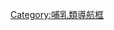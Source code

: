 {{Navbox
|name = 已滅絕人科
|state = {{{state<includeonly>|collapsed</includeonly>}}}
|title = 按[[亞科]]分類的已[[滅絕]][[人科]]物種
|bodyclass = hlist
| image =
[[File:Gigantopithecus.png|140px|''Gigantopithecus blackii'']]
[[File:Dryopithecus laietanus.png|140px|''Dryopithecus laietanus'']]
[[File:Turkana boy by Mauricio Antón.jpg|140px|''Homo erectus'']]
|above = 
* 界：[[动物|動物界]]
* 門:[[脊索动物|脊索動物門]]
* 綱:[[哺乳动物|哺乳綱]]
* 目:[[灵长目]]
* 總科:[[猿|人猿總科]]

 | group1 = [[人科|人<br>科]]
 | list1 = {{Navbox|subgroup
 | group1 = [[猩猩亚科|猩<br>猩<br>亞<br>科]]
 | list1 = {{Navbox|subgroup
 | list1 =
* [[魁人屬]]
* {{le|印度古猿屬|Indopithecus}}
 | group2 = {{le|祿豐古猿族|Lufengpithecini}}
 | list2 ={{Navbox|subgroup
 | group1 = [[祿豐古猿屬]]
 | list1 =
* [[禄丰古猿]]
* {{le|元谋古猿|Lufengpithecus hudienensis}} 
* [[开远古猿]] 
}} 
| group3 = {{le|西瓦古猿族|Sivapithecini}}
 | list3 ={{Navbox|subgroup
 | list1 =
* [[安卡拉古猿|安卡拉古猿屬]]
* [[西瓦古猿|西瓦古猿屬]]
|group2 = [[巨猿|巨猿屬]]
|list2 =
* [[步氏巨猿]]
* [[畢拉斯普巨猿]]
* [[巨型巨猿]]
}}
| group4 = {{le|猩猩族|Pongini}}
 | list4 ={{Navbox|subgroup
 | list1 =
* {{le|呵叻古猿屬|Khoratpithecus}}
|group2 = [[猩猩屬]]
|list2 =
* {{le|越南猩猩|Pongo hooijeri}}
* {{le|魏氏猩猩|Pongo weidenreichi}}
}}}}

 | group2 = [[人亞科|人<br>亞<br>科]]
 | list2 = {{Navbox|subgroup
 | group1 = [[大猩猩|大猩猩族]]
 | list1 ={{Navbox|subgroup
 | list1 =
* [[脈絡猿|脈絡猿屬]]
}}
 | group2 = [[森林古猿族]]
 | list2 ={{Navbox|subgroup
 | list1 =
* [[肯尼亞古猿|肯亞古猿屬]]
* {{le|河神猿屬|Danuvius guggenmosi}}
* [[歐蘭猿|歐蘭猿屬]]
* {{link-en|奧塔維猿屬|Otavipithecus}} 
* [[仲山納卡里猿|納卡里猿屬]]
* [[森林古猿|森林古猿屬]]
* [[阿诺亚古猿属]]
* {{link-en|西班牙古猿屬|Hispanopithecus}}
* [[加泰羅尼亞皮爾勞爾猿|皮爾勞爾猿屬]]
* {{link-en|魯道古猿屬|Rudapithecus}}
* {{link-en|桑布盧猿屬|Samburupithecus}}
* {{link-en|烏達勃諾古猿屬|Udabnopithecus}}
* {{le|Griphopithecus}}
}}
 | list3 = 
{{Navbox|subgroup
 | group1 = [[人族]]
 | list1 =
{{Navbox|subgroup
 | group2 = [[南猿|南猿亞族]]
 | list2 ={{Navbox|subgroup
 | list1 =
* {{le|希臘古猿屬|Graecopithecus}}
* [[乍得沙赫人|沙赫人屬]]
* [[圖根原人|原人屬]]
* [[肯亞平臉人|肯亞人屬]]
 | group2 =[[地猿|地猿屬]]
 | list2 =
* [[地猿#始祖地猿|始祖地猿]]
* [[地猿#卡達巴地猿|卡達巴地猿]]
 | group3 =[[南猿屬]]
 | list3 =
* [[阿法南方古猿]]
* [[非洲南方古猿]]
* [[湖畔南方古猿]]
* [[羚羊河南方古猿]]
* [[近親南方古猿]]
* [[驚奇南方古猿]]
* [[南方古猿源泉种|源泉南方古猿]]
 | group4 =[[傍人|傍人屬]]
 | list4 =
* [[埃塞俄比亞傍人]]
* [[羅百氏傍人]]
* [[鮑氏傍人]]
}}
 | group3 = [[人亞族]]
 | list3 = {{Navbox|subgroup
 | group1 =[[人属]]
 | list1 ={{Navbox|subgroup
 | list1 =
* [[巧人]]
* [[纳莱迪人]]
* [[匠人]]
* [[盧多爾夫人]]
* {{le|豪登人|Homo gautengensis}}
* [[前人]]
* [[佛羅勒斯人]]
* [[西布兰诺人]]
* {{le|赫爾梅人|Homo helmei}}？
* [[吕宋人]]
* [[海德堡人]] 
** [[罗德西亚人]]?
* [[尼安德特人]]
* [[丹尼索瓦人]]
* [[澎湖原人]]
|group2 = [[直立人]]
|list2 =
* [[爪哇猿人]]
* [[喬治亞原人|格魯及亞人]]?
* [[蓝田人]]
* [[和县人]]
* [[南京直立人|南京人]]
* [[北京猿人|北京人]]
* [[梭罗人]]
* [[托塔韦人]]
* [[巫山人]]?
* [[元谋人]]
|group3 = [[智人]]
|list3 =
* [[长者智人]]
* [[马鹿洞人]]？
}}}}}} }} }}}}}}
<noinclude>
{{collapsible option}}
[[Category:哺乳類導航框]]
</noinclude>